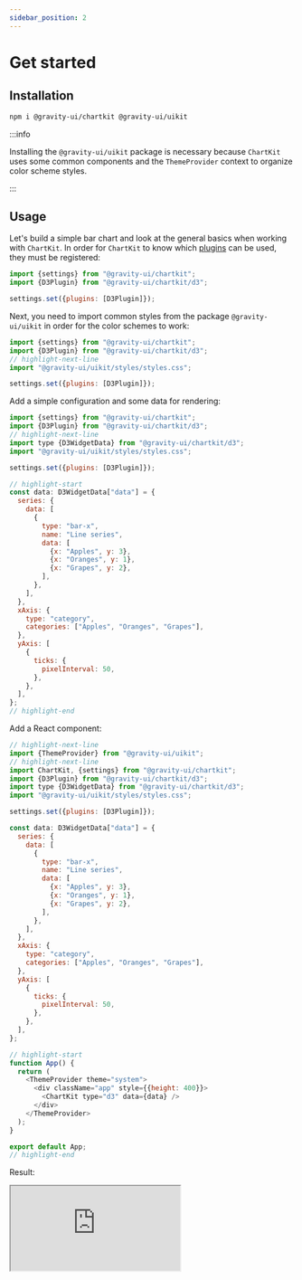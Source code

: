 ```yaml
---
sidebar_position: 2
---
```


# Get started

## Installation

```bash
npm i @gravity-ui/chartkit @gravity-ui/uikit
```

:::info

Installing the `@gravity-ui/uikit` package is necessary because `ChartKit` uses some common components and the `ThemeProvider` context to organize color scheme styles.

:::

## Usage

Let's build a simple bar chart and look at the general basics when working with `ChartKit`. In order for `ChartKit` to know which [plugins](./plugins/concept) can be used, they must be registered:
```js
import {settings} from "@gravity-ui/chartkit";
import {D3Plugin} from "@gravity-ui/chartkit/d3";

settings.set({plugins: [D3Plugin]});
```

Next, you need to import common styles from the package `@gravity-ui/uikit` in order for the color schemes to work:
```js
import {settings} from "@gravity-ui/chartkit";
import {D3Plugin} from "@gravity-ui/chartkit/d3";
// highlight-next-line
import "@gravity-ui/uikit/styles/styles.css";

settings.set({plugins: [D3Plugin]});
```

Add a simple configuration and some data for rendering:

```js
import {settings} from "@gravity-ui/chartkit";
import {D3Plugin} from "@gravity-ui/chartkit/d3";
// highlight-next-line
import type {D3WidgetData} from "@gravity-ui/chartkit/d3";
import "@gravity-ui/uikit/styles/styles.css";

settings.set({plugins: [D3Plugin]});

// highlight-start
const data: D3WidgetData["data"] = {
  series: {
    data: [
      {
        type: "bar-x",
        name: "Line series",
        data: [
          {x: "Apples", y: 3},
          {x: "Oranges", y: 1},
          {x: "Grapes", y: 2},
        ],
      },
    ],
  },
  xAxis: {
    type: "category",
    categories: ["Apples", "Oranges", "Grapes"],
  },
  yAxis: [
    {
      ticks: {
        pixelInterval: 50,
      },
    },
  ],
};
// highlight-end
```

Add a React component:

```js
// highlight-next-line
import {ThemeProvider} from "@gravity-ui/uikit";
// highlight-next-line
import ChartKit, {settings} from "@gravity-ui/chartkit";
import {D3Plugin} from "@gravity-ui/chartkit/d3";
import type {D3WidgetData} from "@gravity-ui/chartkit/d3";
import "@gravity-ui/uikit/styles/styles.css";

settings.set({plugins: [D3Plugin]});

const data: D3WidgetData["data"] = {
  series: {
    data: [
      {
        type: "bar-x",
        name: "Line series",
        data: [
          {x: "Apples", y: 3},
          {x: "Oranges", y: 1},
          {x: "Grapes", y: 2},
        ],
      },
    ],
  },
  xAxis: {
    type: "category",
    categories: ["Apples", "Oranges", "Grapes"],
  },
  yAxis: [
    {
      ticks: {
        pixelInterval: 50,
      },
    },
  ],
};

// highlight-start
function App() {
  return (
    <ThemeProvider theme="system">
      <div className="app" style={{height: 400}}>
        <ChartKit type="d3" data={data} />
      </div>
    </ThemeProvider>
  );
}

export default App;
// highlight-end
```

Result:

<iframe
    src="https://codesandbox.io/embed/jcpckq?view=Editor+%2B+Preview&module=%2Fsrc%2FApp.tsx"
    className="codesandbox"
    title="Quick start example"
    sandbox="allow-forms allow-modals allow-popups allow-presentation allow-same-origin allow-scripts"
></iframe>
